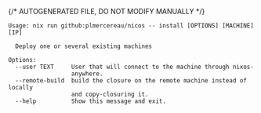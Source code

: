 {/* AUTOGENERATED FILE, DO NOT MODIFY MANUALLY */}

```
Usage: nix run github:plmercereau/nicos -- install [OPTIONS] [MACHINE] [IP]

  Deploy one or several existing machines

Options:
  --user TEXT     User that will connect to the machine through nixos-
                  anywhere.
  --remote-build  build the closure on the remote machine instead of locally
                  and copy-closuring it.
  --help          Show this message and exit.
```
